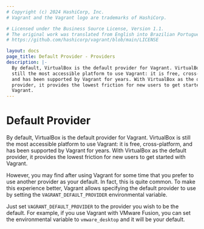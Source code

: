 ```yaml
---
# Copyright (c) 2024 HashiCorp, Inc.
# Vagrant and the Vagrant logo are trademarks of HashiCorp.

# Licensed under the Business Source License, Version 1.1.
# The original work was translated from English into Brazilian Portuguese.
# https://github.com/hashicorp/vagrant/blob/main/LICENSE

layout: docs
page_title: Default Provider - Providers
description: |-
  By default, VirtualBox is the default provider for Vagrant. VirtualBox is
  still the most accessible platform to use Vagrant: it is free, cross-platform,
  and has been supported by Vagrant for years. With VirtualBox as the default
  provider, it provides the lowest friction for new users to get started with
  Vagrant.
---
```


# Default Provider

By default, VirtualBox is the default provider for Vagrant. VirtualBox is
still the most accessible platform to use Vagrant: it is free, cross-platform,
and has been supported by Vagrant for years. With VirtualBox as the default
provider, it provides the lowest friction for new users to get started with
Vagrant.

However, you may find after using Vagrant for some time that you prefer
to use another provider as your default. In fact, this is quite common.
To make this experience better, Vagrant allows specifying the default
provider to use by setting the `VAGRANT_DEFAULT_PROVIDER` environmental
variable.

Just set `VAGRANT_DEFAULT_PROVIDER` to the provider you wish to be the
default. For example, if you use Vagrant with VMware Fusion, you can set
the environmental variable to `vmware_desktop` and it will be your default.
